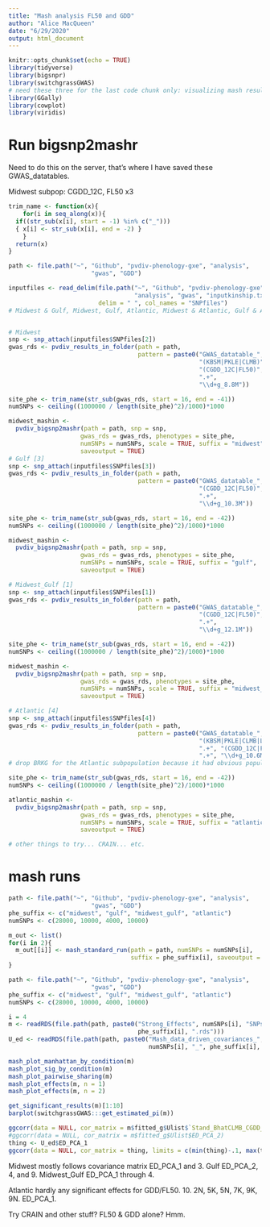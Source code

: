 ```yaml
---
title: "Mash analysis FL50 and GDD"
author: "Alice MacQueen"
date: "6/29/2020"
output: html_document
---
```


```r
knitr::opts_chunk$set(echo = TRUE)
library(tidyverse)
library(bigsnpr)
library(switchgrassGWAS)
# need these three for the last code chunk only: visualizing mash results
library(GGally)
library(cowplot)
library(viridis)
```

# Run bigsnp2mashr

Need to do this on the server, that's where I have saved these GWAS_datatables.

Midwest subpop:
CGDD_12C, FL50 x3

```r
trim_name <- function(x){
    for(i in seq_along(x)){
  if((str_sub(x[i], start = -1) %in% c("_")))
  { x[i] <- str_sub(x[i], end = -2) }
    }
  return(x)
}

path <- file.path("~", "Github", "pvdiv-phenology-gxe", "analysis", 
                       "gwas", "GDD")

inputfiles <- read_delim(file.path("~", "Github", "pvdiv-phenology-gxe", 
                                   "analysis", "gwas", "inputkinship.txt"), 
                         delim = " ", col_names = "SNPfiles") 
# Midwest & Gulf, Midwest, Gulf, Atlantic, Midwest & Atlantic, Gulf & Atlantic


# Midwest
snp <- snp_attach(inputfiles$SNPfiles[2])
gwas_rds <- pvdiv_results_in_folder(path = path, 
                                    pattern = paste0("GWAS_datatable_",
                                                     "(KBSM|PKLE|CLMB)", ".+",
                                                     "(CGDD_12C|FL50)", 
                                                     ".+",
                                                     "\\d+g_8.8M"))

site_phe <- trim_name(str_sub(gwas_rds, start = 16, end = -41))
numSNPs <- ceiling((1000000 / length(site_phe)^2)/1000)*1000

midwest_mashin <- 
  pvdiv_bigsnp2mashr(path = path, snp = snp,
                    gwas_rds = gwas_rds, phenotypes = site_phe, 
                    numSNPs = numSNPs, scale = TRUE, suffix = "midwest", 
                    saveoutput = TRUE)
# Gulf [3]
snp <- snp_attach(inputfiles$SNPfiles[3])
gwas_rds <- pvdiv_results_in_folder(path = path, 
                                    pattern = paste0("GWAS_datatable_", ".+",
                                                     "(CGDD_12C|FL50)", 
                                                     ".+",
                                                     "\\d+g_10.3M"))

site_phe <- trim_name(str_sub(gwas_rds, start = 16, end = -42))
numSNPs <- ceiling((1000000 / length(site_phe)^2)/1000)*1000

midwest_mashin <- 
  pvdiv_bigsnp2mashr(path = path, snp = snp,
                    gwas_rds = gwas_rds, phenotypes = site_phe, 
                    numSNPs = numSNPs, scale = TRUE, suffix = "gulf", 
                    saveoutput = TRUE)

# Midwest_Gulf [1]
snp <- snp_attach(inputfiles$SNPfiles[1])
gwas_rds <- pvdiv_results_in_folder(path = path, 
                                    pattern = paste0("GWAS_datatable_", ".+",
                                                     "(CGDD_12C|FL50)", 
                                                     ".+",
                                                     "\\d+g_12.1M"))

site_phe <- trim_name(str_sub(gwas_rds, start = 16, end = -42))
numSNPs <- ceiling((1000000 / length(site_phe)^2)/1000)*1000

midwest_mashin <- 
  pvdiv_bigsnp2mashr(path = path, snp = snp,
                    gwas_rds = gwas_rds, phenotypes = site_phe, 
                    numSNPs = numSNPs, scale = TRUE, suffix = "midwest_gulf", 
                    saveoutput = TRUE)

# Atlantic [4]
snp <- snp_attach(inputfiles$SNPfiles[4])
gwas_rds <- pvdiv_results_in_folder(path = path, 
                                    pattern = paste0("GWAS_datatable_",
                                                     "(KBSM|PKLE|CLMB|LINC|TMPL)", 
                                                     ".+", "(CGDD_12C|FL50)", 
                                                     ".+", "\\d+g_10.6M"))
# drop BRKG for the Atlantic subpopulation because it had obvious population structure.

site_phe <- trim_name(str_sub(gwas_rds, start = 16, end = -42))
numSNPs <- ceiling((1000000 / length(site_phe)^2)/1000)*1000

atlantic_mashin <- 
  pvdiv_bigsnp2mashr(path = path, snp = snp,
                    gwas_rds = gwas_rds, phenotypes = site_phe, 
                    numSNPs = numSNPs, scale = TRUE, suffix = "atlantic", 
                    saveoutput = TRUE)

# other things to try... CRAIN... etc.

```

# mash runs
```r
path <- file.path("~", "Github", "pvdiv-phenology-gxe", "analysis", 
                       "gwas", "GDD")
phe_suffix <- c("midwest", "gulf", "midwest_gulf", "atlantic")
numSNPs <- c(28000, 10000, 4000, 10000)

m_out <- list()
for(i in 2){
  m_out[[i]] <- mash_standard_run(path = path, numSNPs = numSNPs[i], 
                                  suffix = phe_suffix[i], saveoutput = TRUE)
}
```

```r

path <- file.path("~", "Github", "pvdiv-phenology-gxe", "analysis", 
                       "gwas", "GDD")
phe_suffix <- c("midwest", "gulf", "midwest_gulf", "atlantic")
numSNPs <- c(28000, 10000, 4000, 10000)

i = 4
m <- readRDS(file.path(path, paste0("Strong_Effects", numSNPs[i], "SNPs_", 
                                    phe_suffix[i], ".rds")))
U_ed <- readRDS(file.path(path, paste0("Mash_data_driven_covariances_",
                                       numSNPs[i], "_", phe_suffix[i], ".rds")))

mash_plot_manhattan_by_condition(m)
mash_plot_sig_by_condition(m)
mash_plot_pairwise_sharing(m)
mash_plot_effects(m, n = 1)
mash_plot_effects(m, n = 2)

get_significant_results(m)[1:10]
barplot(switchgrassGWAS:::get_estimated_pi(m))

ggcorr(data = NULL, cor_matrix = m$fitted_g$Ulist$`Stand_BhatCLMB_CGDD_12C-mean`)
#ggcorr(data = NULL, cor_matrix = m$fitted_g$Ulist$ED_PCA_2)
thing <- U_ed$ED_PCA_1
ggcorr(data = NULL, cor_matrix = thing, limits = c(min(thing)-.1, max(thing)+.1))

```

Midwest mostly follows covariance matrix ED_PCA_1 and 3.
Gulf ED_PCA_2, 4, and 9.
Midwest_Gulf ED_PCA_1 through 4. 

Atlantic hardly any significant effects for GDD/FL50. 10. 2N, 5K, 5N, 7K, 9K, 9N.
ED_PCA_1.

Try CRAIN and other stuff? FL50 & GDD alone? Hmm.
